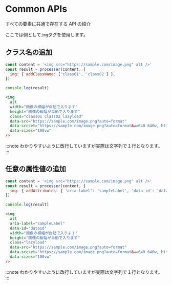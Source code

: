 ---
---

# Common APIs

すべての要素に共通で存在する API の紹介

ここでは例として`img`タグを使用します。

## クラス名の追加

```jsx
const content = '<img src="https://sample.com/image.png" alt />'
const result = processer(content, {
  img: { addClassName: ['class01', 'class02'] },
})

console.log(result)
```

```html
<img
  alt
  width="画像の横幅が自動で入ります"
  height="画像の縦幅が自動で入ります"
  class="class01 class02 lazyload"
  data-src="https://sample.com/image.png?auto=format"
  data-srcset="https://sample.com/image.png?auto=format&w=640 640w, https://sample.com/image.png?auto=format&w=750 750w, https://sample.com/image.png?auto=format&w=828 828w, https://sample.com/image.png?auto=format&w=1080 1080w, https://sample.com/image.png?auto=format&w=1200 1200w, https://sample.com/image.png?auto=format&w=1920 1920w, https://sample.com/image.png?auto=format&w=2048 2048w, https://sample.com/image.png?auto=format&w=3840 3840w"
  data-sizes="100vw"
/>
```

:::note
わかりやすいように改行していますが実際は文字列で１行となります。
:::

## 任意の属性値の追加

```jsx
const content = '<img src="https://sample.com/image.png" alt />'
const result = processer(content, {
  img: { addAttributes: { 'aria-label': 'sampleLabel', 'data-id': 'dataid' } },
})

console.log(result)
```

```html
<img
  alt
  aria-label="sampleLabel"
  data-id="dataid"
  width="画像の横幅が自動で入ります"
  height="画像の縦幅が自動で入ります"
  class="lazyload"
  data-src="https://sample.com/image.png?auto=format"
  data-srcset="https://sample.com/image.png?auto=format&w=640 640w, https://sample.com/image.png?auto=format&w=750 750w, https://sample.com/image.png?auto=format&w=828 828w, https://sample.com/image.png?auto=format&w=1080 1080w, https://sample.com/image.png?auto=format&w=1200 1200w, https://sample.com/image.png?auto=format&w=1920 1920w, https://sample.com/image.png?auto=format&w=2048 2048w, https://sample.com/image.png?auto=format&w=3840 3840w"
  data-sizes="100vw"
/>
```

:::note
わかりやすいように改行していますが実際は文字列で１行となります。
:::
